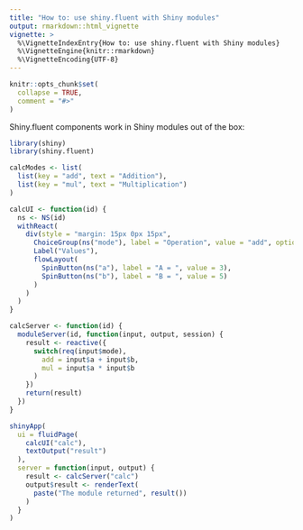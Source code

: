```yaml
---
title: "How to: use shiny.fluent with Shiny modules"
output: rmarkdown::html_vignette
vignette: >
  %\VignetteIndexEntry{How to: use shiny.fluent with Shiny modules}
  %\VignetteEngine{knitr::rmarkdown}
  %\VignetteEncoding{UTF-8}
---
```


```r
knitr::opts_chunk$set(
  collapse = TRUE,
  comment = "#>"
)
```

Shiny.fluent components work in Shiny modules out of the box:

```r
library(shiny)
library(shiny.fluent)

calcModes <- list(
  list(key = "add", text = "Addition"),
  list(key = "mul", text = "Multiplication")
)

calcUI <- function(id) {
  ns <- NS(id)
  withReact(
    div(style = "margin: 15px 0px 15px",
      ChoiceGroup(ns("mode"), label = "Operation", value = "add", options = calcModes),
      Label("Values"),
      flowLayout(
        SpinButton(ns("a"), label = "A = ", value = 3),
        SpinButton(ns("b"), label = "B = ", value = 5)
      )
    )
  )
}

calcServer <- function(id) {
  moduleServer(id, function(input, output, session) {
    result <- reactive({
      switch(req(input$mode),
        add = input$a + input$b,
        mul = input$a * input$b
      )
    })
    return(result)
  })
}

shinyApp(
  ui = fluidPage(
    calcUI("calc"),
    textOutput("result")
  ),
  server = function(input, output) {
    result <- calcServer("calc")
    output$result <- renderText(
      paste("The module returned", result())
    )
  }
)
```
